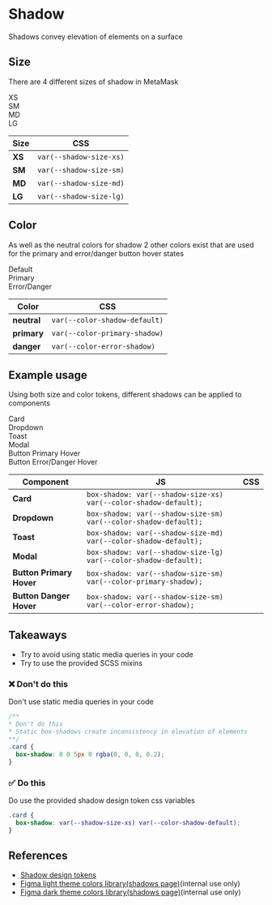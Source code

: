 
<Meta title="Foundations / Shadow" />

# Shadow

Shadows convey elevation of elements on a surface

## Size

There are 4 different sizes of shadow in MetaMask

<div
  style={{
    display: 'grid',
    gap: '32px',
    gridTemplateColumns: 'repeat(auto-fill, 200px)',
    marginTop: 16,
    marginBottom: 16,
  }}
>
  <div
    style={{
      height: 100,
      backgroundColor: 'var(--color-background-default)',
      boxShadow: 'var(--shadow-size-xs) var(--color-shadow-default',
      borderRadius: '4px',
      display: 'grid',
      alignContent: 'center',
      justifyContent: 'center',
      spanAlign: 'center',
    }}
  >
    XS
  </div>
  <div
    style={{
      height: 100,
      backgroundColor: 'var(--color-background-default)',
      boxShadow: 'var(--shadow-size-sm) var(--color-shadow-default',
      borderRadius: '4px',
      display: 'grid',
      alignContent: 'center',
      justifyContent: 'center',
      spanAlign: 'center',
    }}
  >
    SM
  </div>
  <div
    style={{
      height: 100,
      backgroundColor: 'var(--color-background-default)',
      boxShadow: 'var(--shadow-size-md) var(--color-shadow-default',
      borderRadius: '4px',
      display: 'grid',
      alignContent: 'center',
      justifyContent: 'center',
      spanAlign: 'center',
    }}
  >
    MD
  </div>
  <div
    style={{
      height: 100,
      backgroundColor: 'var(--color-background-default)',
      boxShadow: 'var(--shadow-size-lg) var(--color-shadow-default',
      borderRadius: '4px',
      display: 'grid',
      alignContent: 'center',
      justifyContent: 'center',
      spanAlign: 'center',
    }}
  >
    LG
  </div>
</div>

| Size   | CSS                     |
| ------ | ----------------------- |
| **XS** | `var(--shadow-size-xs)` |
| **SM** | `var(--shadow-size-sm)` |
| **MD** | `var(--shadow-size-md)` |
| **LG** | `var(--shadow-size-lg)` |

## Color

As well as the neutral colors for shadow 2 other colors exist that are used for the primary and error/danger button hover states

<div
  style={{
    display: 'grid',
    gap: '32px',
    gridTemplateColumns: 'repeat(auto-fill, 200px)',
    marginTop: 16,
    marginBottom: 16,
  }}
>
  <div
    style={{
      height: 100,
      backgroundColor: 'var(--color-background-default)',
      boxShadow: 'var(--shadow-size-lg) var(--color-shadow-default',
      borderRadius: '4px',
      display: 'grid',
      alignContent: 'center',
      justifyContent: 'center',
      spanAlign: 'center',
    }}
    color="default"
  >
    <span>Default</span>
  </div>
  <div
    style={{
      height: 100,
      backgroundColor: 'var(--color-primary-default)',
      boxShadow: 'var(--shadow-size-lg) var(--color-primary-shadow',
      borderRadius: '4px',
      display: 'grid',
      alignContent: 'center',
      justifyContent: 'center',
      spanAlign: 'center',
      color: 'var(--color-primary-inverse)',
    }}
  >
    <span>Primary</span>
  </div>
  <div
    style={{
      height: 100,
      backgroundColor: 'var(--color-error-default)',
      boxShadow: 'var(--shadow-size-lg) var(--color-error-shadow',
      borderRadius: '4px',
      display: 'grid',
      alignContent: 'center',
      justifyContent: 'center',
      spanAlign: 'center',
      color: 'var(--color-error-inverse)',
    }}
  >
    <span>Error/Danger</span>
  </div>
</div>

| Color       | CSS                           |
| ----------- | ----------------------------- |
| **neutral** | `var(--color-shadow-default)` |
| **primary** | `var(--color-primary-shadow)` |
| **danger**  | `var(--color-error-shadow)`   |

## Example usage

Using both size and color tokens, different shadows can be applied to components

<div>
  <div
    style={{
      display: 'grid',
      gap: '32px',
      gridTemplateColumns: 'repeat(auto-fill, 200px)',
      marginBottom: '64px',
    }}
  >
    <div
      style={{
        borderRadius: '4px',
        display: 'grid',
        alignContent: 'center',
        justifyContent: 'center',
        spanAlign: 'center',
        height: 100,
        textAlign: 'center',
        boxShadow: 'var(--shadow-size-xs) var(--color-shadow-default)',
      }}
    >
      <span>Card</span>
    </div>
    <div
      style={{
        borderRadius: '4px',
        display: 'grid',
        alignContent: 'center',
        justifyContent: 'center',
        spanAlign: 'center',
        height: 100,
        textAlign: 'center',
        boxShadow: 'var(--shadow-size-sm) var(--color-shadow-default)',
      }}
    >
      <span>Dropdown</span>
    </div>
    <div
      style={{
        borderRadius: '4px',
        display: 'grid',
        alignContent: 'center',
        justifyContent: 'center',
        spanAlign: 'center',
        height: 100,
        textAlign: 'center',
        boxShadow: 'var(--shadow-size-md) var(--color-shadow-default)',
      }}
    >
      <span>Toast</span>
    </div>
    <div
      style={{
        borderRadius: '4px',
        display: 'grid',
        alignContent: 'center',
        justifyContent: 'center',
        spanAlign: 'center',
        height: 100,
        textAlign: 'center',
        boxShadow: 'var(--shadow-size-lg) var(--color-shadow-default)',
      }}
    >
      <span>Modal</span>
    </div>
  </div>
  <div
    style={{
      display: 'grid',
      gap: '32px',
      gridTemplateColumns: 'repeat(auto-fill, 200px)',
    }}
  >
    <div
      style={{
        borderRadius: '4px',
        display: 'grid',
        alignContent: 'center',
        justifyContent: 'center',
        spanAlign: 'center',
        height: 100,
        textAlign: 'center',
        boxShadow: 'var(--component-button-primary-shadow)',
        backgroundColor: 'var(--color-primary-default)',
        color: 'var(--color-primary-inverse)',
      }}
    >
      <span>Button Primary Hover</span>
    </div>
    <div
      style={{
        borderRadius: '4px',
        display: 'grid',
        alignContent: 'center',
        justifyContent: 'center',
        spanAlign: 'center',
        height: 100,
        textAlign: 'center',
        boxShadow: 'var(--component-button-danger-shadow)',
        backgroundColor: 'var(--color-error-default)',
        color: 'var(--color-error-inverse)',
      }}
    >
      <span>Button Error/Danger Hover</span>
    </div>
  </div>
</div>

| Component                | JS                                                               | CSS |
| ------------------------ | ---------------------------------------------------------------- | --- |
| **Card**                 | `box-shadow: var(--shadow-size-xs) var(--color-shadow-default);` |
| **Dropdown**             | `box-shadow: var(--shadow-size-sm) var(--color-shadow-default);` |
| **Toast**                | `box-shadow: var(--shadow-size-md) var(--color-shadow-default);` |
| **Modal**                | `box-shadow: var(--shadow-size-lg) var(--color-shadow-default);` |
| **Button Primary Hover** | `box-shadow: var(--shadow-size-sm) var(--color-primary-shadow);` |
| **Button Danger Hover**  | `box-shadow: var(--shadow-size-sm) var(--color-error-shadow);`   |

## Takeaways

- Try to avoid using static media queries in your code
- Try to use the provided SCSS mixins

### ❌ Don't do this

Don't use static media queries in your code

```css
/**
* Don't do this
* Static box-shadows create inconsistency in elevation of elements
**/
.card {
  box-shadow: 0 0 5px 0 rgba(0, 0, 0, 0.2);
}
```

### ✅ Do this

Do use the provided shadow design token css variables

```css
.card {
  box-shadow: var(--shadow-size-xs) var(--color-shadow-default);
}
```

## References

- [Shadow design tokens](https://metamask.github.io/design-tokens/?path=/docs/shadows-shadows--shadow)
- [Figma light theme colors library(shadows page)](https://www.figma.com/file/kdFzEC7xzSNw7cXteqgzDW/%5BColor%5D-Light-Theme?node-id=753%3A719)(internal use only)
- [Figma dark theme colors library(shadows page)](https://www.figma.com/file/rLKsoqpjyoKauYnFDcBIbO/%5BColor%5D-Dark-Theme?node-id=522%3A1022)(internal use only)

